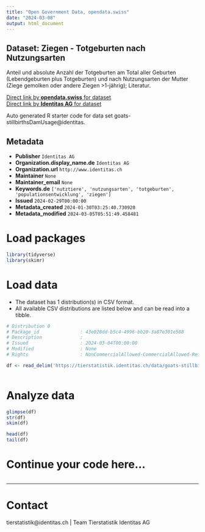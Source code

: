 ```yaml
---
title: "Open Government Data, opendata.swiss"
date: "2024-03-08"
output: html_document
---
```


## Dataset: Ziegen - Totgeburten nach Nutzungsarten

Anteil und absolute Anzahl der Totgeburten am Total aller Geburten (Lebendgeburten plus Totgeburten) und nach Nutzungsarten der Mutter (Ziege gemolken oder andere Ziegen >1-jährig); Literatur.

[Direct link by **opendata.swiss** for dataset](https://opendata.swiss/de/dataset/ziegen-totgeburten-nach-nutzungsarten)<br>
[Direct link by **Identitas AG** for dataset](https://tierstatistik.identitas.ch/)

Auto generated R starter code for data set goats-stillbirthsDamUsage@identitas.

## Metadata

- **Publisher** `Identitas AG`
- **Organization.display_name.de** `Identitas AG`
- **Organization.url** `http://www.identitas.ch`
- **Maintainer** `None`
- **Maintainer_email** `None`
- **Keywords.de** `['nutztiere', 'nutzungsarten', 'totgeburten', 'populationsentwicklung', 'ziegen']`
- **Issued** `2024-02-29T00:00:00`
- **Metadata_created** `2024-01-30T03:25:40.730920`
- **Metadata_modified** `2024-03-05T05:51:49.458481`


# Load packages

```r

library(tidyverse)
library(skimr)

```

# Load data

-   The dataset has 1 distribution(s) in CSV format.
-   All available CSV distributions are listed below and can be read into a tibble.

```r

# Distribution 0
# Package_id               : 43e028dd-b5c4-4996-bb20-3a87e301e588
# Description              : 
# Issued                   : 2024-03-04T00:00:00
# Modified                 : None
# Rights                   : NonCommercialAllowed-CommercialAllowed-ReferenceRequired

df <- read_delim('https://tierstatistik.identitas.ch/data/goats-stillbirthsDamUsage.csv')



```

# Analyze data

```r

glimpse(df)
str(df)
skim(df)

head(df)
tail(df)

```

# Continue your code here...

```r

```

------------------------------------------------------------------------

# Contact

tierstatistik@identitas.ch | Team Tierstatistik Identitas AG

